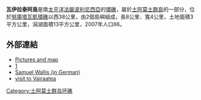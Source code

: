 '''瓦伊拉泰阿島'''是南[[太平洋|太平洋]][[法屬波利尼西亞|法屬波利尼西亞]]的[[環礁|環礁]]，屬於[[土阿莫土群島|土阿莫土群島]]的一部分，位於[[努庫塔瓦凱環礁|努庫塔瓦凱環礁]]以西38公里，由2個島嶼組成，長8公里、寬4公里，土地面積3平方公里，潟湖面積13平方公里，2007年人口66。

==外部連結==
* [http://www.evs-islands.com/2006/11/vairaatea-atoll-fp-repost.html Pictures and map] {{Wayback|url=http://www.evs-islands.com/2006/11/vairaatea-atoll-fp-repost.html |date=20201124032514 }}
* [http://www.oceandots.com/pacific/tuamotu/vairaatea.php] {{Wayback|url=http://www.oceandots.com/pacific/tuamotu/vairaatea.php |date=20101223015139 }}
*[http://www.univie.ac.at/Voelkerkunde/apsis/oceania/wallis.htm Samuel Wallis (in German)] {{Wayback|url=http://www.univie.ac.at/Voelkerkunde/apsis/oceania/wallis.htm |date=20190909011534 }}
* [http://www.hawaii.edu/geog_mr/online/vairaatea.html visit to Vairaatea] {{Wayback|url=http://www.hawaii.edu/geog_mr/online/vairaatea.html |date=20080724140317 }}

{{Coord|19|21|S|139|13|W|display=title}}

{{FrenchPolynesia-geo-stub}}
[[Category:土阿莫土群岛环礁|Category:土阿莫土群岛环礁]]